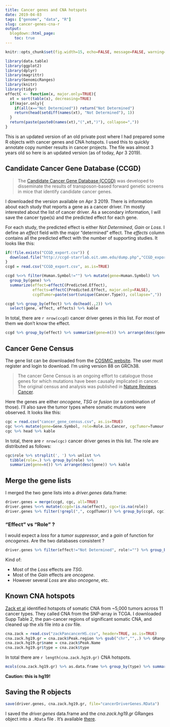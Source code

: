 ```yaml
---
title: Cancer genes and CNA hotspots
date: 2019-04-03
tags: ["genome", "data", "R"]
slug: cancer-genes-cna-r
output:
  blogdown::html_page:
    toc: true
---
```


```r
knitr::opts_chunk$set(fig.width=15, echo=FALSE, message=FALSE, warning=FALSE)
```

```r
library(data.table)
library(ggplot2)
library(dplyr)
library(magrittr)
library(GenomicRanges)
library(knitr)
library(tidyr)
effectC <- function(x, major.only=TRUE){
  xt = sort(table(x), decreasing=TRUE)
  if(major.only){
    if(all(x=="Not Determined")) return("Not Determined")
    return(head(setdiff(names(xt), "Not Determined"), 1))
  }
  return(paste(paste0(names(xt),"(",xt,")"), collapse=","))
}
```

This is an updated version of an old private post where I had prepared some R objects with cancer genes and CNA hotspots.
I used this to quickly annotate copy number results in cancer projects. 
The file was almost 3 years old so here is an updated version (as of today, Apr 3 2019).

## Candidate Cancer Gene Database (CCGD)

> The [Candidate Cancer Gene Database (CCGD)](http://ccgd-starrlab.oit.umn.edu/about.php) was developed to disseminate the results of transposon-based forward genetic screens in mice that identify candidate cancer genes. 

I downloaded the version available on Apr 3 2019.
There is information about each study that reports a gene as a cancer driver. 
I'm mostly interested about the list of cancer driver.
As a secondary information, I will save the cancer type(s) and the predicted effect for each gene.

For each study, the predicted effect is either *Not Determined*, *Gain* or *Loss*.
I define an *effect* field with the major "determined" effect. 
The *effects* column contains all the predicted effect with the number of supporting studies.
It looks like this:

```r
if(!file.exists("CCGD_export.csv")) {
  download.file("http://ccgd-starrlab.oit.umn.edu/dump.php","CCGD_export.csv", quiet=TRUE)
}
ccgd = read.csv("CCGD_export.csv", as.is=TRUE)

ccgd %<>% filter(Human.Symbol!="") %>% mutate(gene=Human.Symbol) %>%
  group_by(gene) %>%
  summarize(effect=effectC(Predicted.Effect),
            effects=effectC(Predicted.Effect, major.only=FALSE),
            ccgdTumor=paste(sort(unique(Cancer.Type)), collapse=","))

ccgd %>% group_by(effect) %>% do(head(.,2)) %>%
  select(gene, effect, effects) %>% kable
```

In total, there are `r nrow(ccgd)` cancer driver genes in this list. 
For most of them we don't know the effect.

```r
ccgd %>% group_by(effect) %>% summarize(gene=n()) %>% arrange(desc(gene)) %>% kable
```

## Cancer Gene Census

The gene list can be downloaded from the [COSMIC website](https://cancer.sanger.ac.uk/cosmic/download).
The user must register and login to download.
I'm using version 88 on GRCh38.

> The cancer Gene Census is an ongoing effort to catalogue those genes for which mutations have been causally implicated in cancer. The original census and analysis was published in [Nature Reviews Cancer](http://www.nature.com/nrc/journal/v4/n3/abs/nrc1299.html).

Here the genes are either *oncogene*, *TSG* or *fusion* (or a combination of those). 
I'll also save the tumor types where somatic mutations were observed.
It looks like this:

```r
cgc = read.csv("cancer_gene_census.csv", as.is=TRUE)
cgc %<>% mutate(gene=Gene.Symbol, role=Role.in.Cancer, cgcTumor=Tumour.Types.Somatic.) %>% select(gene, role, cgcTumor)
cgc %>% head %>% kable
```

In total, there are `r nrow(cgc)` cancer driver genes in this list. 
The role are distributed as follows:

```r
cgc$role %>% strsplit(', ') %>% unlist %>%
  tibble(role=.) %>% group_by(role) %>%
  summarize(gene=n()) %>% arrange(desc(gene)) %>% kable
```


## Merge the gene lists

I merged the two gene lists into a *driver.genes* data.frame:

```r
driver.genes = merge(ccgd, cgc, all=TRUE)
driver.genes %<>% mutate(ccgd=!is.na(effect), cgc=!is.na(role))
driver.genes %>% filter(!grepl(",", ccgdTumor)) %>% group_by(ccgd, cgc) %>% do(head(.,2)) %>% kable
```


###  "Effect" vs "Role" ?

I would expect a *loss* for a *tumor suppressor*, and a *gain* of function for *oncogenes*.
Are the two databases consistent ?

```r
driver.genes %>% filter(effect!="Not Determined", role!="") %>% group_by(effect, role) %>% summarize(gene=n()) %>% arrange(desc(gene)) %>% kable
```

Kind of: 

+ Most of the *Loss* effects are *TSG*.
+ Most of the *Gain* effects are *oncogene*.
+ However several *Loss* are also *oncogene*, etc.


## Known CNA hotspots

[Zack et al](http://www.nature.com/ng/journal/v45/n10/full/ng.2760.html) identified hotspots of somatic CNA from ~5,000 tumors across 11 cancer types. 
They called CNA from the SNP-array in TCGA.
I downloaded Supp Table 2, the pan-cancer regions of significant somatic CNA, and cleaned up the *xls* file into a *csv* file.

```r
cna.zack = read.csv("zackPancancerHS.csv", header=TRUE, as.is=TRUE)
cna.zack.hg19.gr = cna.zack$Peak.region %>% gsub("chr","",.) %>% GRanges
cna.zack.hg19.gr$name = cna.zack$Peak.Name
cna.zack.hg19.gr$type = cna.zack$type
```

In total there are `r length(cna.zack.hg19.gr)` CNA hotspots.

```r
mcols(cna.zack.hg19.gr) %>% as.data.frame %>% group_by(type) %>% summarize(region=n()) %>% kable
```

**Caution: this is hg19!**

## Saving the R objects

```r
save(driver.genes, cna.zack.hg19.gr, file="cancerDriverGenes.RData")
```

I saved the *driver.genes* data.frame and the *cna.zack.hg19.gr* GRanges object into a `.RData` file . 
It's available [there](https://dl.dropboxusercontent.com/s/kayue1w92no4nz4/cancerDriverGenes.RData?dl=0).
